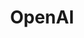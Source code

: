 ---
title: OpenAI 
description: "Configure PipesHub Workplace AI to use different OpenAI models"
---